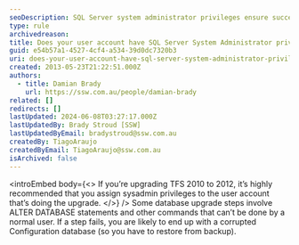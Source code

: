 ```yaml
---
seoDescription: SQL Server system administrator privileges ensure successful TFS upgrades and prevent database corruption issues.
type: rule
archivedreason:
title: Does your user account have SQL Server System Administrator privileges in SQL Server?
guid: e54b57a1-4527-4cf4-a534-39d0dc7320b3
uri: does-your-user-account-have-sql-server-system-administrator-privileges-in-sql-server
created: 2013-05-23T21:22:51.000Z
authors:
  - title: Damian Brady
    url: https://ssw.com.au/people/damian-brady
related: []
redirects: []
lastUpdated: 2024-06-08T03:27:17.000Z
lastUpdatedBy: Brady Stroud [SSW]
lastUpdatedByEmail: bradystroud@ssw.com.au
createdBy: TiagoAraujo
createdByEmail: TiagoAraujo@ssw.com.au
isArchived: false
---
```


<introEmbed
  body={<>
If you’re upgrading TFS 2010 to 2012, it’s highly recommended that you assign sysadmin privileges to the user account that’s doing the upgrade.
  </>}
/>
Some database upgrade steps involve ALTER DATABASE statements and other commands that can’t be done by a normal user. If a step fails, you are likely to end up with a corrupted Configuration database (so you have to restore from backup).
